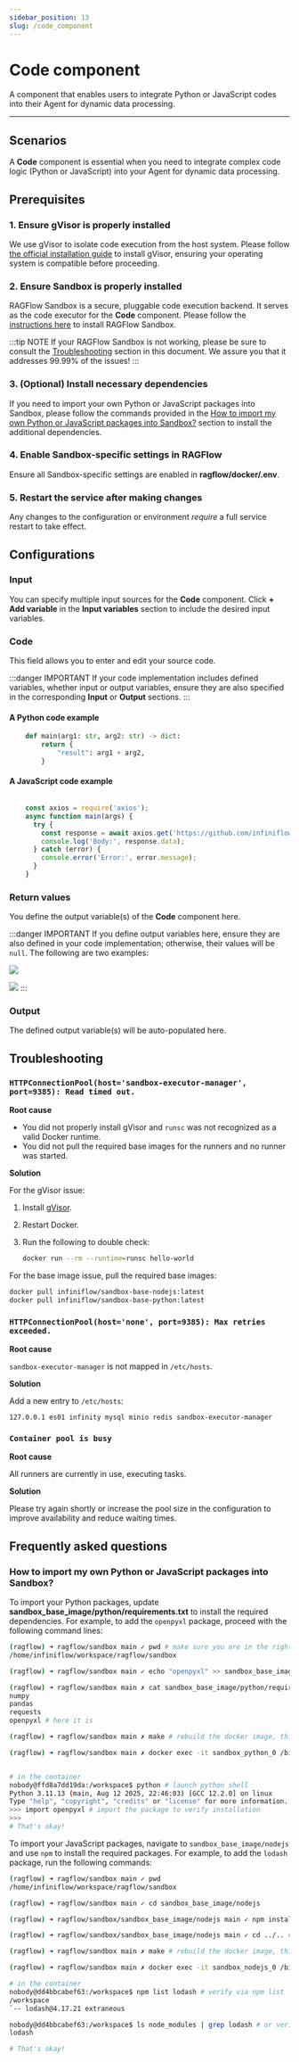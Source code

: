 ```yaml
---
sidebar_position: 13
slug: /code_component
---
```


# Code component

A component that enables users to integrate Python or JavaScript codes into their Agent for dynamic data processing.

---

## Scenarios

A **Code** component is essential when you need to integrate complex code logic (Python or JavaScript) into your Agent for dynamic data processing.

## Prerequisites

### 1. Ensure gVisor is properly installed

We use gVisor to isolate code execution from the host system. Please follow [the official installation guide](https://gvisor.dev/docs/user_guide/install/) to install gVisor, ensuring your operating system is compatible before proceeding.

### 2. Ensure Sandbox is properly installed

RAGFlow Sandbox is a secure, pluggable code execution backend. It serves as the code executor for the **Code** component. Please follow the [instructions here](https://github.com/infiniflow/ragflow/tree/main/sandbox) to install RAGFlow Sandbox.

:::tip NOTE
If your RAGFlow Sandbox is not working, please be sure to consult the [Troubleshooting](#troubleshooting) section in this document. We assure you that it addresses 99.99% of the issues!
:::

### 3. (Optional) Install necessary dependencies

If you need to import your own Python or JavaScript packages into Sandbox, please follow the commands provided in the [How to import my own Python or JavaScript packages into Sandbox?](#how-to-import-my-own-python-or-javascript-packages-into-sandbox) section to install the additional dependencies. 

### 4. Enable Sandbox-specific settings in RAGFlow

Ensure all Sandbox-specific settings are enabled in **ragflow/docker/.env**.

### 5. Restart the service after making changes

Any changes to the configuration or environment *require* a full service restart to take effect.

## Configurations 

### Input

You can specify multiple input sources for the **Code** component. Click **+ Add variable** in the **Input variables** section to include the desired input variables. 

### Code

This field allows you to enter and edit your source code.

:::danger IMPORTANT
If your code implementation includes defined variables, whether input or output variables, ensure they are also specified in the corresponding **Input** or **Output** sections.
:::

#### A Python code example

```Python 
    def main(arg1: str, arg2: str) -> dict:
        return {
            "result": arg1 + arg2,
        }
```

#### A JavaScript code example

```JavaScript

    const axios = require('axios');
    async function main(args) {
      try {
        const response = await axios.get('https://github.com/infiniflow/ragflow');
        console.log('Body:', response.data);
      } catch (error) {
        console.error('Error:', error.message);
      }
    }
```

### Return values

You define the output variable(s) of the **Code** component here.

:::danger IMPORTANT
If you define output variables here, ensure they are also defined in your code implementation; otherwise, their values will be `null`. The following are two examples:


![](https://raw.githubusercontent.com/infiniflow/ragflow-docs/main/images/set_object_output.jpg)

![](https://raw.githubusercontent.com/infiniflow/ragflow-docs/main/images/set_nested_object_output.png)
:::

### Output

The defined output variable(s) will be auto-populated here.

## Troubleshooting

### `HTTPConnectionPool(host='sandbox-executor-manager', port=9385): Read timed out.`

**Root cause**  

- You did not properly install gVisor and `runsc` was not recognized as a valid Docker runtime.
- You did not pull the required base images for the runners and no runner was started.

**Solution**

For the gVisor issue:

1. Install [gVisor](https://gvisor.dev/docs/user_guide/install/).
2. Restart Docker.
3. Run the following to double check:

   ```bash
   docker run --rm --runtime=runsc hello-world
   ```

For the base image issue, pull the required base images:

```bash
docker pull infiniflow/sandbox-base-nodejs:latest
docker pull infiniflow/sandbox-base-python:latest
```

### `HTTPConnectionPool(host='none', port=9385): Max retries exceeded.`

**Root cause**  

`sandbox-executor-manager` is not mapped in `/etc/hosts`.

**Solution**  

Add a new entry to `/etc/hosts`:

`127.0.0.1 es01 infinity mysql minio redis sandbox-executor-manager`

### `Container pool is busy`

**Root cause**  

All runners are currently in use, executing tasks. 

**Solution**  

Please try again shortly or increase the pool size in the configuration to improve availability and reduce waiting times.


## Frequently asked questions

### How to import my own Python or JavaScript packages into Sandbox?

To import your Python packages, update **sandbox_base_image/python/requirements.txt** to install the required dependencies. For example, to add the `openpyxl` package, proceed with the following command lines:

```bash {4,6}
(ragflow) ➜ ragflow/sandbox main ✓ pwd # make sure you are in the right directory
/home/infiniflow/workspace/ragflow/sandbox

(ragflow) ➜ ragflow/sandbox main ✓ echo "openpyxl" >> sandbox_base_image/python/requirements.txt # add the package to the requirements.txt file

(ragflow) ➜ ragflow/sandbox main ✗ cat sandbox_base_image/python/requirements.txt # make sure the package is added
numpy
pandas
requests
openpyxl # here it is

(ragflow) ➜ ragflow/sandbox main ✗ make # rebuild the docker image, this command will rebuild the iamge and start the service immediately. To build image only, using `make build` instead.

(ragflow) ➜ ragflow/sandbox main ✗ docker exec -it sandbox_python_0 /bin/bash # entering container to check if the package is installed


# in the container
nobody@ffd8a7dd19da:/workspace$ python # launch python shell
Python 3.11.13 (main, Aug 12 2025, 22:46:03) [GCC 12.2.0] on linux
Type "help", "copyright", "credits" or "license" for more information.
>>> import openpyxl # import the package to verify installation
>>>
# That's okay!
```

To import your JavaScript packages, navigate to `sandbox_base_image/nodejs` and use `npm` to install the required packages. For example, to add the `lodash` package, run the following commands:

```bash
(ragflow) ➜ ragflow/sandbox main ✓ pwd
/home/infiniflow/workspace/ragflow/sandbox

(ragflow) ➜ ragflow/sandbox main ✓ cd sandbox_base_image/nodejs

(ragflow) ➜ ragflow/sandbox/sandbox_base_image/nodejs main ✓ npm install lodash 

(ragflow) ➜ ragflow/sandbox/sandbox_base_image/nodejs main ✓ cd ../.. # go back to sandbox root directory

(ragflow) ➜ ragflow/sandbox main ✗ make # rebuild the docker image, this command will rebuild the iamge and start the service immediately. To build image only, using `make build` instead.

(ragflow) ➜ ragflow/sandbox main ✗ docker exec -it sandbox_nodejs_0 /bin/bash # entering container to check if the package is installed

# in the container
nobody@dd4bbcabef63:/workspace$ npm list lodash # verify via npm list
/workspace
`-- lodash@4.17.21 extraneous

nobody@dd4bbcabef63:/workspace$ ls node_modules | grep lodash # or verify via listing node_modules
lodash

# That's okay!
```

